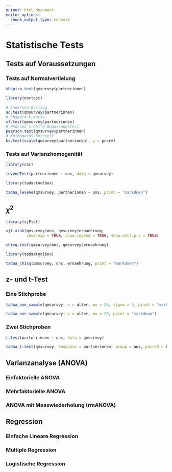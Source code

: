 ```yaml
---
output: html_document
editor_options: 
  chunk_output_type: console
---
```

# Statistische Tests

## Tests auf Voraussetzungen

### Tests auf Normalvertielung

```r
shapiro.test(qmsurvey$partnerinnen)
```

```r
library(nortest)

# Anderson-Darling
ad.test(qmsurvey$partnerinnen)
# Shapiro-Francia
sf.test(qmsurvey$partnerinnen)
# Pearson's Chi^2-Anpassungstest
pearson.test(qmsurvey$partnerinnen)
# Kolmogorov-Smirnoff
ks.test(scale(qmsurvey$partnerinnen), y = pnorm)
```


### Tests auf Varianzhomogenität

```r
library(car)

leveneTest(partnerinnen ~ ons, data = qmsurvey)
```

```r
library(tadaatoolbox)

tadaa_levene(qmsurvey, partnerinnen ~ ons, print = "markdown")
```


## $\chi^2$

```r
library(sjPlot)

sjt.xtab(qmsurvey$ons, qmsurvey$ernaehrung,
         show.exp = TRUE, show.legend = TRUE, show.cell.prc = TRUE)
```

```r
chisq.test(qmsurvey$ons, qmsurvey$ernaehrung)
```


```r
library(tadaatoolbox)

tadaa_chisq(qmsurvey, ons, ernaehrung, print = "markdown")
```

## z- und t-Test

### Eine Stichprobe

```r
tadaa_one_sample(qmsurvey, x = alter, mu = 20, sigma = 3, print = "markdown")
```

```r
tadaa_one_sample(qmsurvey, x = alter, mu = 20, print = "markdown")
```

### Zwei Stichproben

```r
t.test(partnerinnen ~ ons, data = qmsurvey)
```

```r
tadaa_t.test(qmsurvey, response = partnerinnen, group = ons, paired = FALSE, print = "markdown")
```

## Varianzanalyse (ANOVA)

### Einfaktorielle ANOVA

### Mehrfaktorielle ANOVA

### ANOVA mit Messwiederholung (rmANOVA)

## Regression

### Einfache Lineare Regression

### Multiple Regression

### Logistische Regression
